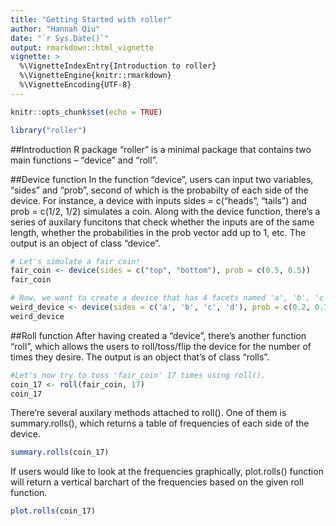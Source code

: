 ```yaml
---
title: "Getting Started with roller"
author: "Hannah Qiu"
date: "`r Sys.Date()`"
output: rmarkdown::html_vignette
vignette: >
  %\VignetteIndexEntry{Introduction to roller}
  %\VignetteEngine{knitr::rmarkdown}
  %\VignetteEncoding{UTF-8}
---
```


```r
knitr::opts_chunk$set(echo = TRUE)
```

```r
library("roller")
```

##Introduction
R package "roller" is a minimal package that contains two main functions -- 
"device" and "roll". 

##Device function
In the function "device", users can input two variables, "sides" and "prob", 
second of which is the probabilty of each side of the device. For instance, 
a device with inputs sides = c("heads", "tails") and prob = c(1/2, 1/2) 
simulates a coin. Along with the device function, there's a series of auxilary 
funcitons that check whether the inputs are of the same length, whether the 
probabilities in the prob vector add up to 1, etc. The output is an object of 
class "device".

```r
# Let's simulate a fair coin!
fair_coin <- device(sides = c("top", "bottom"), prob = c(0.5, 0.5))
fair_coin
```
```r
# Now, we want to create a device that has 4 facets named 'a', 'b', 'c', and 'd' with probabilities 0.2, 0.7, 0.05, 0.05
weird_device <- device(sides = c('a', 'b', 'c', 'd'), prob = c(0.2, 0.7, 0.05, 0.05))
weird_device
```

##Roll function
After having created a "device", there's another function "roll", which allows 
the users to roll/toss/flip the device for the number of times they desire. The 
output is an object that's of class "rolls". 

```r
#Let's now try to toss 'fair_coin' 17 times using roll().
coin_17 <- roll(fair_coin, 17)
coin_17
```
There're several auxilary methods attached to roll(). One of them is summary.rolls(),
which returns a table of frequencies of each side of the device.

```r
summary.rolls(coin_17)
```
If users would like to look at the frequencies graphically, plot.rolls() function will return a vertical barchart of the frequencies based on the given roll function.
```r
plot.rolls(coin_17)
```